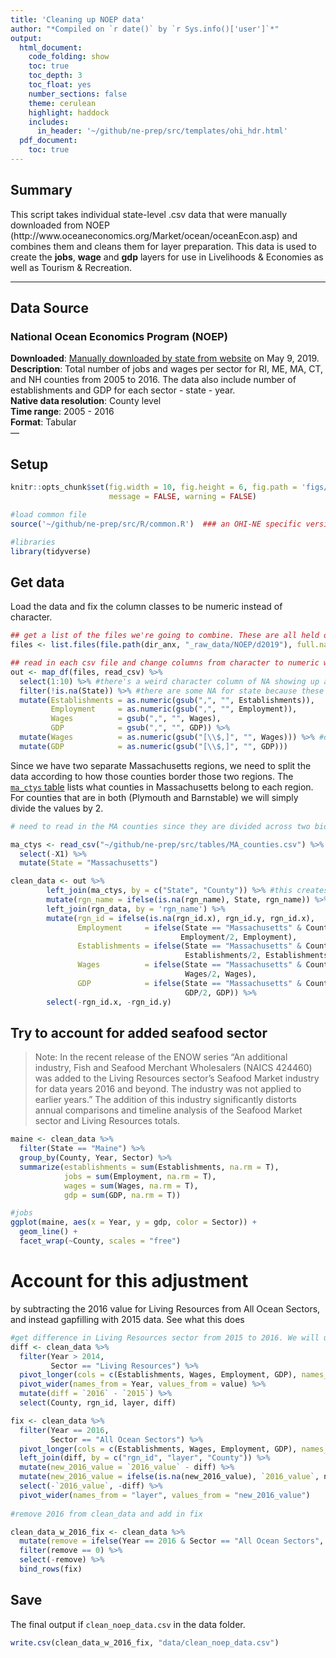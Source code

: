 ```yaml
---
title: 'Cleaning up NOEP data'
author: "*Compiled on `r date()` by `r Sys.info()['user']`*"
output: 
  html_document:
    code_folding: show
    toc: true
    toc_depth: 3
    toc_float: yes
    number_sections: false
    theme: cerulean
    highlight: haddock
    includes: 
      in_header: '~/github/ne-prep/src/templates/ohi_hdr.html'
  pdf_document:
    toc: true
---
```


## Summary

This script takes individual state-level .csv data that were manually downloaded from NOEP (http://www.oceaneconomics.org/Market/ocean/oceanEcon.asp) and combines them and cleans them for layer preparation. This data is used to create the **jobs**, **wage** and **gdp** layers for use in Livelihoods & Economies as well as Tourism & Recreation.

---

## Data Source

### National Ocean Economics Program (NOEP)

**Downloaded**: [Manually downloaded by state from website](http://www.oceaneconomics.org/Market/ocean/oceanEcon.asp) on May 9, 2019.    
**Description**:  Total number of jobs and wages per sector for RI, ME, MA, CT, and NH counties from 2005 to 2016. The data also include number of establishments and GDP for each sector - state - year.  
**Native data resolution**: County level     
**Time range**: 2005 - 2016  
**Format**:  Tabular  
---

## Setup

```r
knitr::opts_chunk$set(fig.width = 10, fig.height = 6, fig.path = 'figs/', 
                      message = FALSE, warning = FALSE)

#load common file
source('~/github/ne-prep/src/R/common.R')  ### an OHI-NE specific version of common.R

#libraries
library(tidyverse)
```

## Get data  

Load the data and fix the column classes to be numeric instead of character.
```r
## get a list of the files we're going to combine. These are all held on the Mazu server at NCEAS
files <- list.files(file.path(dir_anx, "_raw_data/NOEP/d2019"), full.names = T)

## read in each csv file and change columns from character to numeric while also removing commas and dollar signs ($)
out <- map_df(files, read_csv) %>%
  select(1:10) %>% #there's a weird character column of NA showing up at the end. remove here
  filter(!is.na(State)) %>% #there are some NA for state because these rows have notes
  mutate(Establishments = as.numeric(gsub(",", "", Establishments)),
         Employment     = as.numeric(gsub(",", "", Employment)),
         Wages          = gsub(",", "", Wages),
         GDP            = gsub(",", "", GDP)) %>%
  mutate(Wages          = as.numeric(gsub("[\\$,]", "", Wages))) %>% #doing a stepwise fix on gdp and wages for the $ and ,
  mutate(GDP            = as.numeric(gsub("[\\$,]", "", GDP))) 
```

Since we have two separate Massachusetts regions, we need to split the data according to how those counties border those two regions. The [`ma_ctys` table](https://github.com/OHI-Northeast/ne-prep/blob/gh-pages/src/tables/MA_counties.csv) lists what counties in Massachusetts belong to each region. For counties that are in both (Plymouth and Barnstable) we will simply divide the values by 2.


```r
# need to read in the MA counties since they are divided across two bioregions

ma_ctys <- read_csv("~/github/ne-prep/src/tables/MA_counties.csv") %>%
  select(-X1) %>%
  mutate(State = "Massachusetts")

clean_data <- out %>%
        left_join(ma_ctys, by = c("State", "County")) %>% #this creates duplicates for all MA counties
        mutate(rgn_name = ifelse(is.na(rgn_name), State, rgn_name)) %>%
        left_join(rgn_data, by = 'rgn_name') %>%
        mutate(rgn_id = ifelse(is.na(rgn_id.x), rgn_id.y, rgn_id.x),
               Employment     = ifelse(State == "Massachusetts" & County %in% c("Plymouth", "Barnstable"), 
                                      Employment/2, Employment),
               Establishments = ifelse(State == "Massachusetts" & County %in% c("Plymouth", "Barnstable"), 
                                       Establishments/2, Establishments),
               Wages          = ifelse(State == "Massachusetts" & County %in% c("Plymouth", "Barnstable"), 
                                       Wages/2, Wages),
               GDP            = ifelse(State == "Massachusetts" & County %in% c("Plymouth", "Barnstable"),
                                       GDP/2, GDP)) %>%
        select(-rgn_id.x, -rgn_id.y)
```

## Try to account for added seafood sector

>Note: In the recent release of the ENOW series "An additional industry, Fish and Seafood Merchant Wholesalers (NAICS 424460) was added to the Living Resources sector's Seafood Market industry for data years 2016 and beyond. The industry was not applied to earlier years." The addition of this industry significantly distorts annual comparisons and timeline analysis of the Seafood Market sector and Living Resources totals.

```r
maine <- clean_data %>%
  filter(State == "Maine") %>%
  group_by(County, Year, Sector) %>%
  summarize(establishments = sum(Establishments, na.rm = T),
            jobs = sum(Employment, na.rm = T),
            wages = sum(Wages, na.rm = T),
            gdp = sum(GDP, na.rm = T))

#jobs
ggplot(maine, aes(x = Year, y = gdp, color = Sector)) +
  geom_line() +
  facet_wrap(~County, scales = "free")
```
# Account for this adjustment
by subtracting the 2016 value for Living Resources from All Ocean Sectors, and instead gapfilling with 2015 data. See what this does

```r
#get difference in Living Resources sector from 2015 to 2016. We will use this to fix the All Ocean Sectors data for 2016
diff <- clean_data %>%
  filter(Year > 2014,
         Sector == "Living Resources") %>%
  pivot_longer(cols = c(Establishments, Wages, Employment, GDP), names_to = "layer", values_to = "value") %>%
  pivot_wider(names_from = Year, values_from = value) %>%
  mutate(diff = `2016` - `2015`) %>%
  select(County, rgn_id, layer, diff)

fix <- clean_data %>%
  filter(Year == 2016,
         Sector == "All Ocean Sectors") %>%
  pivot_longer(cols = c(Establishments, Wages, Employment, GDP), names_to = "layer", values_to = "2016_value") %>%
  left_join(diff, by = c("rgn_id", "layer", "County")) %>%
  mutate(new_2016_value = `2016_value` - diff) %>%
  mutate(new_2016_value = ifelse(is.na(new_2016_value), `2016_value`, new_2016_value)) %>%
  select(-`2016_value`, -diff) %>%
  pivot_wider(names_from = "layer", values_from = "new_2016_value")
  
#remove 2016 from clean_data and add in fix

clean_data_w_2016_fix <- clean_data %>%
  mutate(remove = ifelse(Year == 2016 & Sector == "All Ocean Sectors", 1, 0)) %>%
  filter(remove == 0) %>%
  select(-remove) %>%
  bind_rows(fix)
```


## Save

The final output if `clean_noep_data.csv` in the data folder.

```r
write.csv(clean_data_w_2016_fix, "data/clean_noep_data.csv")
```
